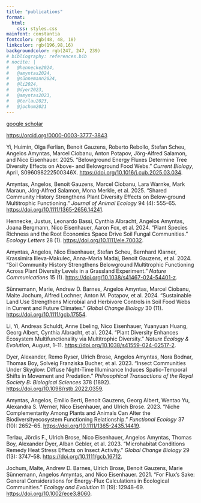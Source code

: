 ```yaml
---
title: "publications"
format: 
  html: 
    css: styles.css
mainfont: constantia 
fontcolor: rgb(48, 48, 18)
linkcolor: rgb(196,98,16)
backgroundcolor: rgb(247, 247, 239)
# bibliography: references.bib
# nocite: |
#   @hennecke2024,
#   @amyntas2024,
#   @sünnemann2024,
#   @li2024,
#   @dyer2023, 
#   @amyntas2023, 
#   @terlau2023, 
#   @jochum2021
---
```


[google scholar](https://scholar.google.com/citations?hl=en&user=bR4j2V8AAAAJ)

<https://orcid.org/0000-0003-3777-3843>

Yi, Huimin, Olga Ferlian, Benoit Gauzens, Roberto Rebollo, Stefan Scheu, Angelos Amyntas, Marcel Ciobanu, Anton Potapov, Jörg-Alfred Salamon, and Nico Eisenhauer. 2025. “Belowground Energy Fluxes Determine Tree Diversity Effects on Above- and Belowground Food Webs.” *Current Biology*, April, S096098222500346X. <https://doi.org/10.1016/j.cub.2025.03.034>.

Amyntas, Angelos, Benoit Gauzens, Marcel Ciobanu, Lara Warnke, Mark Maraun, Jörg‐Alfred Salamon, Mona Merkle, et al. 2025. “Shared Community History Strengthens Plant Diversity Effects on Below‐ground Multitrophic Functioning.” *Journal of Animal Ecology* 94 (4): 555–65. <https://doi.org/10.1111/1365-2656.14241>.

Hennecke, Justus, Leonardo Bassi, Cynthia Albracht, Angelos Amyntas, Joana Bergmann, Nico Eisenhauer, Aaron Fox, et al. 2024. “Plant Species Richness and the Root Economics Space Drive Soil Fungal Communities.” *Ecology Letters* 28 (1). <https://doi.org/10.1111/ele.70032>.

Amyntas, Angelos, Nico Eisenhauer, Stefan Scheu, Bernhard Klarner, Krassimira Ilieva-Makulec, Anna-Maria Madaj, Benoit Gauzens, et al. 2024. “Soil Community History Strengthens Belowground Multitrophic Functioning Across Plant Diversity Levels in a Grassland Experiment.” *Nature Communications* 15 (1). <https://doi.org/10.1038/s41467-024-54401-z>.

Sünnemann, Marie, Andrew D. Barnes, Angelos Amyntas, Marcel Ciobanu, Malte Jochum, Alfred Lochner, Anton M. Potapov, et al. 2024. “Sustainable Land Use Strengthens Microbial and Herbivore Controls in Soil Food Webs in Current and Future Climates.” *Global Change Biology* 30 (11). <https://doi.org/10.1111/gcb.17554>.

Li, Yi, Andreas Schuldt, Anne Ebeling, Nico Eisenhauer, Yuanyuan Huang, Georg Albert, Cynthia Albracht, et al. 2024. “Plant Diversity Enhances Ecosystem Multifunctionality via Multitrophic Diversity.” *Nature Ecology & Evolution*, August, 1–11. <https://doi.org/10.1038/s41559-024-02517-2>.

Dyer, Alexander, Remo Ryser, Ulrich Brose, Angelos Amyntas, Nora Bodnar, Thomas Boy, Solveig Franziska Bucher, et al. 2023. “Insect Communities Under Skyglow: Diffuse Night-Time Illuminance Induces Spatio-Temporal Shifts in Movement and Predation.” *Philosophical Transactions of the Royal Society B: Biological Sciences* 378 (1892). <https://doi.org/10.1098/rstb.2022.0359>.

Amyntas, Angelos, Emilio Berti, Benoit Gauzens, Georg Albert, Wentao Yu, Alexandra S. Werner, Nico Eisenhauer, and Ulrich Brose. 2023. “Niche Complementarity Among Plants and Animals Can Alter the Biodiversityecosystem Functioning Relationship.” *Functional Ecology* 37 (10): 2652–65. <https://doi.org/10.1111/1365-2435.14419>.

Terlau, Jördis F., Ulrich Brose, Nico Eisenhauer, Angelos Amyntas, Thomas Boy, Alexander Dyer, Alban Gebler, et al. 2023. “Microhabitat Conditions Remedy Heat Stress Effects on Insect Activity.” *Global Change Biology* 29 (13): 3747–58. <https://doi.org/10.1111/gcb.16712>.

Jochum, Malte, Andrew D. Barnes, Ulrich Brose, Benoit Gauzens, Marie Sünnemann, Angelos Amyntas, and Nico Eisenhauer. 2021. “For Flux’s Sake: General Considerations for Energy-Flux Calculations in Ecological Communities.” *Ecology and Evolution* 11 (19): 12948–69. <https://doi.org/10.1002/ece3.8060>.

::: {#refs}
:::
